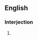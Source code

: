 ==English==

===Interjection===
{{en-interj}}

# {{alternative form of|on your mark, get set, go|lang=en}}